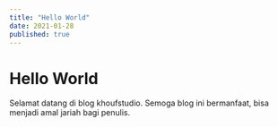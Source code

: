 ```yaml
---
title: "Hello World"
date: 2021-01-28
published: true
---
```


#  Hello World
Selamat datang di blog khoufstudio. Semoga blog ini bermanfaat, bisa menjadi amal jariah bagi penulis. 

